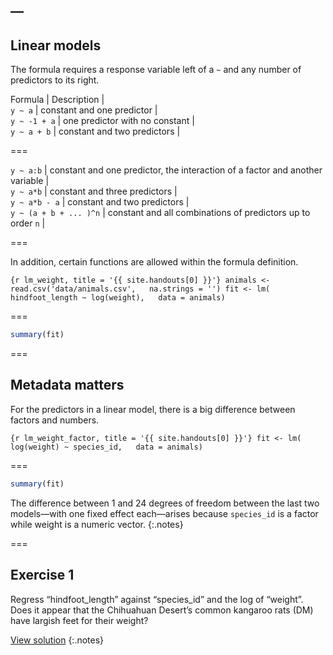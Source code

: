 ---
---

## Linear models

The formula requires a response variable left of a `~` and any number of predictors to its right.

| Formula      | Description                    |
| `y ~ a`      | constant and one predictor     |
| `y ~ -1 + a` | one predictor with no constant |
| `y ~ a + b`  | constant and two predictors    |

===

| `y ~ a:b`              | constant and one predictor, the interaction of a factor and another variable |
| `y ~ a*b`              | constant and three predictors                                                |
| `y ~ a*b - a`          | constant and two predictors                                                  |
| `y ~ (a + b + ... )^n` | constant and all combinations of predictors up to order `n`                  |

===

In addition, certain functions are allowed within the formula definition.

```{r lm_weight, title = '{{ site.handouts[0] }}'}
animals <- read.csv('data/animals.csv',
  na.strings = '')
fit <- lm(
  hindfoot_length ~ log(weight),
  data = animals)
```

===

```r
summary(fit)
```

===

## Metadata matters

For the predictors in a linear model, there is a big difference between factors
and numbers.

```{r lm_weight_factor, title = '{{ site.handouts[0] }}'}
fit <- lm(
  log(weight) ~ species_id,
  data = animals)
```

===

```r
summary(fit)
```

The difference between 1 and 24 degrees of freedom between the last two
models---with one fixed effect each---arises because `species_id` is a factor
while weight is a numeric vector.
{:.notes}

===

## Exercise 1

Regress "hindfoot_length" against "species_id" and the log of "weight". Does it
appear that the Chihuahuan Desert's common kangaroo rats (DM) have largish feet
for their weight?

[View solution](#solution-3)
{:.notes}
